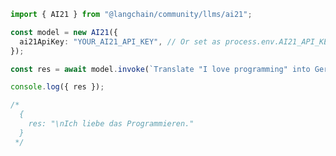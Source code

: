 ```typescript
import { AI21 } from "@langchain/community/llms/ai21";

const model = new AI21({
  ai21ApiKey: "YOUR_AI21_API_KEY", // Or set as process.env.AI21_API_KEY
});

const res = await model.invoke(`Translate "I love programming" into German.`);

console.log({ res });

/*
  {
    res: "\nIch liebe das Programmieren."
  }
 */
```